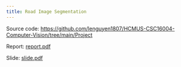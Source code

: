 ```yaml
---
title: Road Image Segmentation
---
```


Source code: https://github.com/lenguyen1807/HCMUS-CSC16004-Computer-Vision/tree/main/Project

Report: [report.pdf](https://github.com/lenguyen1807/HCMUS-CSC16004-Computer-Vision/blob/main/Project/report.pdf)

Slide: [slide.pdf](https://github.com/lenguyen1807/HCMUS-CSC16004-Computer-Vision/blob/main/Project/slide.pdf)